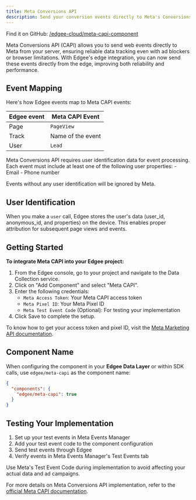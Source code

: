 ```yaml
---
title: Meta Conversions API
description: Send your conversion events directly to Meta's Conversions API (CAPI), **now at the edge**.
---
```



<EdgeeSdk />

Find it on GitHub: [<Icon icon="github" iconType="solid" /> /edgee-cloud/meta-capi-component](https://github.com/edgee-cloud/meta-capi-component)

Meta Conversions API (CAPI) allows you to send web events directly to Meta from your server, ensuring reliable data tracking even with ad blockers or browser limitations. With Edgee's edge integration, you can now send these events directly from the edge, improving both reliability and performance.


## Event Mapping

Here's how Edgee events map to Meta CAPI events:

| Edgee event | Meta CAPI Event |
|-------------|----------------|
| Page        | `PageView`       |
| Track       | Name of the event |
| User        | `Lead`           |


<Warning>
  Meta Conversions API requires user identification data for event processing. Each event must include at least one of the following user properties:
  - Email
  - Phone number

  Events without any user identification will be ignored by Meta.
</Warning>

## User Identification

When you make a `user` call, Edgee stores the user's data (user_id, anonymous_id, and properties) on the device. This enables proper attribution for subsequent page views and events.


## Getting Started

**To integrate Meta CAPI into your Edgee project:**

1. From the Edgee console, go to your project and navigate to the Data Collection service.
2. Click on "Add Component" and select "Meta CAPI".
3. Enter the following credentials:
   - `Meta Access Token`: Your Meta CAPI access token
   - `Meta Pixel ID`: Your Meta Pixel ID
   - `Meta Test Event Code` (Optional): For testing your implementation
4. Click Save to complete the setup.

To know how to get your access token and pixel ID, visit the [Meta Marketing API documentation](https://developers.facebook.com/docs/marketing-api/conversions-api/get-started).

## Component Name

When configuring the component in your **Edgee Data Layer** or within SDK calls, use `edgee/meta-capi` as the component name:

```json
{
  "components": {
    "edgee/meta-capi": true
  }
}
```

## Testing Your Implementation

1. Set up your test events in Meta Events Manager
2. Add your test event code to the component configuration
3. Send test events through Edgee
4. Verify events in Meta Events Manager's Test Events tab

<Note>
  Use Meta's Test Event Code during implementation to avoid affecting your actual data and ad campaigns.
</Note>

For more details on Meta Conversions API implementation, refer to the 
[official Meta CAPI documentation](https://developers.facebook.com/docs/marketing-api/conversions-api/).
